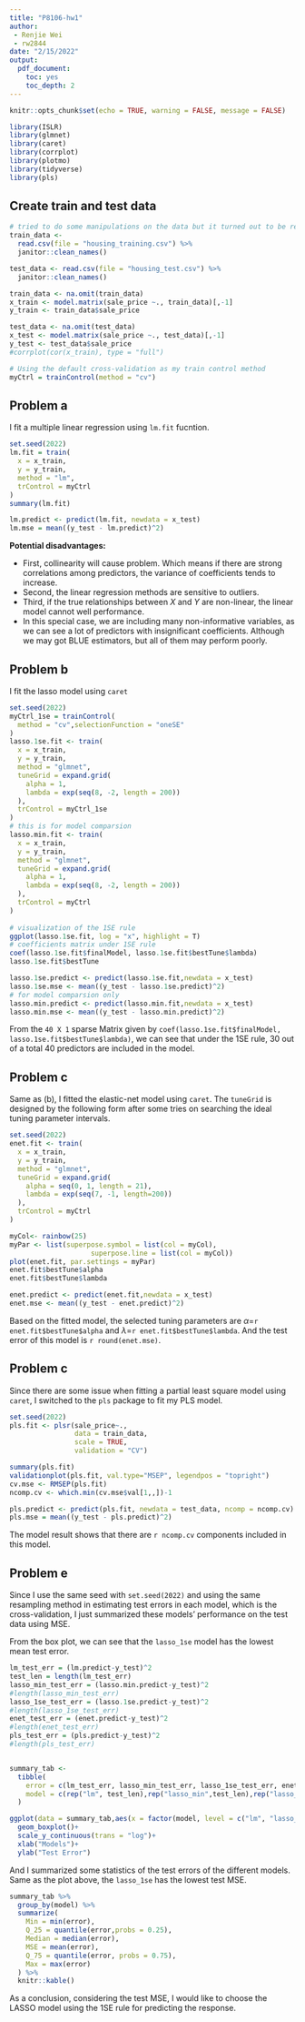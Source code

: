 ```yaml
---
title: "P8106-hw1"
author: 
 - Renjie Wei
 - rw2844
date: "2/15/2022"
output:
  pdf_document:
    toc: yes
    toc_depth: 2
---
```


```r
knitr::opts_chunk$set(echo = TRUE, warning = FALSE, message = FALSE)
```

```r
library(ISLR)
library(glmnet)
library(caret)
library(corrplot)
library(plotmo)
library(tidyverse)
library(pls)
```

## Create train and test data

```r
# tried to do some manipulations on the data but it turned out to be redundant
train_data <- 
  read.csv(file = "housing_training.csv") %>% 
  janitor::clean_names() 

test_data <- read.csv(file = "housing_test.csv") %>% 
  janitor::clean_names() 

train_data <- na.omit(train_data)
x_train <- model.matrix(sale_price ~., train_data)[,-1]
y_train <- train_data$sale_price

test_data <- na.omit(test_data)
x_test <- model.matrix(sale_price ~., test_data)[,-1]
y_test <- test_data$sale_price
#corrplot(cor(x_train), type = "full")

# Using the default cross-validation as my train control method
myCtrl = trainControl(method = "cv")
```

## Problem a

I fit a multiple linear regression using `lm.fit` fucntion.
```r
set.seed(2022)
lm.fit = train(
  x = x_train,
  y = y_train,
  method = "lm",
  trControl = myCtrl
)
summary(lm.fit)

lm.predict <- predict(lm.fit, newdata = x_test)
lm.mse = mean((y_test - lm.predict)^2)
```

**Potential disadvantages:**

- First, collinearity will cause problem. Which means if there are strong correlations among predictors, the variance of coefficients tends to increase.
- Second, the linear regression methods are sensitive to outliers.
- Third, if the true relationships between $X$ and $Y$ are non-linear, the linear model cannot well performance.
- In this special case, we are including many non-informative variables, as we can see a lot of predictors with insignificant coefficients. Although we may got BLUE estimators, but all of them may perform poorly.


## Problem b

I fit the lasso model using `caret`
```r
set.seed(2022)
myCtrl_1se = trainControl(
  method = "cv",selectionFunction = "oneSE"
)
lasso.1se.fit <- train(
  x = x_train, 
  y = y_train,
  method = "glmnet",
  tuneGrid = expand.grid(
    alpha = 1,
    lambda = exp(seq(8, -2, length = 200))
  ),
  trControl = myCtrl_1se
)
# this is for model comparsion
lasso.min.fit <- train(
  x = x_train, 
  y = y_train,
  method = "glmnet",
  tuneGrid = expand.grid(
    alpha = 1,
    lambda = exp(seq(8, -2, length = 200))
  ),
  trControl = myCtrl
)
  
# visualization of the 1SE rule
ggplot(lasso.1se.fit, log = "x", highlight = T)
# coefficients matrix under 1SE rule
coef(lasso.1se.fit$finalModel, lasso.1se.fit$bestTune$lambda)
lasso.1se.fit$bestTune

lasso.1se.predict <- predict(lasso.1se.fit,newdata = x_test)
lasso.1se.mse <- mean((y_test - lasso.1se.predict)^2)
# for model comparsion only
lasso.min.predict <- predict(lasso.min.fit,newdata = x_test)
lasso.min.mse <- mean((y_test - lasso.min.predict)^2)
```

From the `40 X 1` sparse Matrix given by `coef(lasso.1se.fit$finalModel, lasso.1se.fit$bestTune$lambda)`, we can see that under the 1SE rule, 30 out of a total 40 predictors are included in the model.

## Problem c

Same as (b), I fitted the elastic-net model using `caret`. The `tuneGrid` is designed by the following form after some tries on searching the ideal tuning parameter intervals.
```r
set.seed(2022)
enet.fit <- train(
  x = x_train, 
  y = y_train,
  method = "glmnet",
  tuneGrid = expand.grid(
    alpha = seq(0, 1, length = 21),
    lambda = exp(seq(7, -1, length=200))
  ),
  trControl = myCtrl
)

myCol<- rainbow(25)
myPar <- list(superpose.symbol = list(col = myCol),
                    superpose.line = list(col = myCol))
plot(enet.fit, par.settings = myPar)
enet.fit$bestTune$alpha
enet.fit$bestTune$lambda

enet.predict <- predict(enet.fit,newdata = x_test)
enet.mse <- mean((y_test - enet.predict)^2)
```

Based on the fitted model, the selected tuning parameters are $\alpha$=`r enet.fit$bestTune$alpha`  and $\lambda$=`r enet.fit$bestTune$lambda`. And the test error of this model is `r round(enet.mse)`.

## Problem c

Since there are some issue when fitting a partial least square model using `caret`, I switched to the `pls` package to fit my PLS model.

```r
set.seed(2022)
pls.fit <- plsr(sale_price~., 
                data = train_data, 
                scale = TRUE,  
                validation = "CV")

summary(pls.fit)
validationplot(pls.fit, val.type="MSEP", legendpos = "topright")
cv.mse <- RMSEP(pls.fit)
ncomp.cv <- which.min(cv.mse$val[1,,])-1

pls.predict <- predict(pls.fit, newdata = test_data, ncomp = ncomp.cv)
pls.mse = mean((y_test - pls.predict)^2)
```

The model result shows that there are `r ncomp.cv` components included in this model.

## Problem e

Since I use the same seed with `set.seed(2022)` and using the same resampling method in estimating test errors in each model, which is the cross-validation, I just summarized these models' performance on the test data using MSE.

From the box plot, we can see that the `lasso_1se` model has the lowest mean test error.
```r
lm_test_err = (lm.predict-y_test)^2
test_len = length(lm_test_err)
lasso_min_test_err = (lasso.min.predict-y_test)^2
#length(lasso_min_test_err)
lasso_1se_test_err = (lasso.1se.predict-y_test)^2
#length(lasso_1se_test_err)
enet_test_err = (enet.predict-y_test)^2
#length(enet_test_err)
pls_test_err = (pls.predict-y_test)^2
#length(pls_test_err)


summary_tab <-
  tibble(
    error = c(lm_test_err, lasso_min_test_err, lasso_1se_test_err, enet_test_err, pls_test_err),
    model = c(rep("lm", test_len),rep("lasso_min",test_len),rep("lasso_1se",test_len),rep("enet",test_len),rep("pls",test_len))
  )

ggplot(data = summary_tab,aes(x = factor(model, level = c("lm", "lasso_min", "lasso_1se", "enet", "pls")), y = error, color = model))+
  geom_boxplot()+
  scale_y_continuous(trans = "log")+
  xlab("Models")+
  ylab("Test Error")
```

And I summarized some statistics of the test errors of the different models. Same as the plot above, the `lasso_1se` has the lowest test MSE.
```r
summary_tab %>% 
  group_by(model) %>% 
  summarize(
    Min = min(error),
    Q_25 = quantile(error,probs = 0.25),
    Median = median(error),
    MSE = mean(error),
    Q_75 = quantile(error, probs = 0.75),
    Max = max(error)
  ) %>% 
  knitr::kable()
```

As a conclusion, considering the test MSE, I would like to choose the LASSO model using the 1SE rule for predicting the response.
